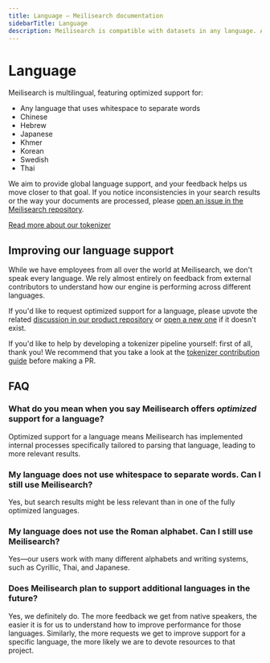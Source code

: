 ```yaml
---
title: Language — Meilisearch documentation
sidebarTitle: Language
description: Meilisearch is compatible with datasets in any language. Additionally, it features optimized support for languages using whitespace to separate words, Chinese, Hebrew, Japanese,  Korean, and Thai.
---
```


# Language

Meilisearch is multilingual, featuring optimized support for:

- Any language that uses whitespace to separate words
- Chinese
- Hebrew
- Japanese
- Khmer
- Korean
- Swedish
- Thai

We aim to provide global language support, and your feedback helps us move closer to that goal. If you notice inconsistencies in your search results or the way your documents are processed, please [open an issue in the Meilisearch repository](https://github.com/meilisearch/meilisearch/issues/new/choose).

[Read more about our tokenizer](/learn/indexing/tokenization)

## Improving our language support

While we have employees from all over the world at Meilisearch, we don't speak every language. We rely almost entirely on feedback from external contributors to understand how our engine is performing across different languages.

If you'd like to request optimized support for a language, please upvote the related [discussion in our product repository](https://github.com/meilisearch/product/discussions?discussions_q=label%3Ascope%3Atokenizer+) or [open a new one](https://github.com/meilisearch/product/discussions/new?category=feedback-feature-proposal) if it doesn't exist.

If you'd like to help by developing a tokenizer pipeline yourself: first of all, thank you! We recommend that you take a look at the [tokenizer contribution guide](https://github.com/meilisearch/charabia/blob/main/CONTRIBUTING.md) before making a PR.

## FAQ

### What do you mean when you say Meilisearch offers _optimized_ support for a language?

Optimized support for a language means Meilisearch has implemented internal processes specifically tailored to parsing that language, leading to more relevant results.

### My language does not use whitespace to separate words. Can I still use Meilisearch?

Yes, but search results might be less relevant than in one of the fully optimized languages.

### My language does not use the Roman alphabet. Can I still use Meilisearch?

Yes—our users work with many different alphabets and writing systems, such as Cyrillic, Thai, and Japanese.

### Does Meilisearch plan to support additional languages in the future?

Yes, we definitely do. The more feedback we get from native speakers, the easier it is for us to understand how to improve performance for those languages. Similarly, the more requests we get to improve support for a specific language, the more likely we are to devote resources to that project.
